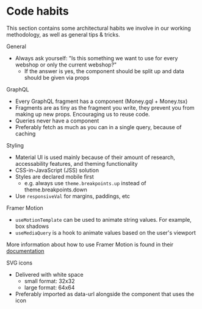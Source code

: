 # Code habits

This section contains some architectural habits we involve in our working
methodology, as well as general tips & tricks.

General

- Always ask yourself: "Is this something we want to use for every webshop or
  only the current webshop?"
  - If the answer is yes, the component should be split up and data should be
    given via props

GraphQL

- Every GraphQL fragment has a component (Money.gql + Money.tsx)
- Fragments are as tiny as the fragment you write, they prevent you from making
  up new props. Encouraging us to reuse code.
- Queries never have a component
- Preferably fetch as much as you can in a single query, because of caching

Styling

- Material UI is used mainly because of their amount of research, accessability
  features, and theming functionality
- CSS-in-JavaScript (JSS) solution
- Styles are declared mobile first
  - e.g. always use `theme.breakpoints.up` instead of theme.breakpoints.down
- Use `responsiveVal` for margins, paddings, etc

Framer Motion

- `useMotionTemplate` can be used to animate string values. For example, box
  shadows
- `useMediaQuery` is a hook to animate values based on the user's viewport

More information about how to use Framer Motion is found in their
[documentation](https://www.framer.com/api/motion/)

SVG icons

- Delivered with white space
  - small format: 32x32
  - large format: 64x64
- Preferably imported as data-url alongside the component that uses the icon
